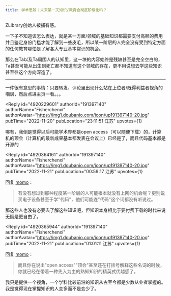 ```yaml
---
title: 学术思辨｜未来某一天知识/教育会彻底阶级化吗？
---
```



<Forum groupName="古怪问题研究中心" groupUrl="https://www.douban.com/group/philosophasters/" archivedAt="2025-05-16T14:53:13.636Z">
  <Post
    id="278831946"
    title="学术思辨｜未来某一天知识/教育会彻底阶级化吗？"
    url="https://www.douban.com/group/topic/278831946/?_spm_id=MTk3Nzk3ODgz"
    pubTime="2023-01-17"
    highlightUserId="191397140"
  >
ZLibrary创始人被捕有感。

一下子不知道该怎么表达，就是某一方面/领域的基础知识都需要支付高额的费用并且鉴定身份门槛才能了解到一些皮毛，所以某一阶层的人完全没有受到特定方面的任何教育哪怕是了解各大专业基本常识的机会。

那么在Ta以及Ta周围人的认知里，这一块的内容始终是残缺甚至是完全空白的，Ta甚至可能从出生到死亡都不知道有这个领域的存在，更不用说想去学这些知识甚至往这个方向深造了。

------------------------------------------------------------------

一件很有意思的事情：只要转发、评论里出现什么站在上位者/既得利益者视角的嘲讽，然后点进主页一看。。。

<Reply
  id="4920229601"
  authorId="191397140"
  authorName="Fisherchenxi"
  authorAvatar="https://img1.doubanio.com/icon/up191397140-20.jpg"
  pubTime="2022-11-20"
  pubLocation="23:11:51 江苏"
  upvotes={1}
>
哪有，我倒是觉得以后可能学术界都是open
access（可以随便下载）的，计算机的顶会（计算机的最新成果基本都发表在会议上）已经是了，而且代码基本都是开源的
</Reply>

<Reply
  id="4920364161"
  authorId="191397140"
  authorName="Fisherchenxi"
  authorAvatar="https://img1.doubanio.com/icon/up191397140-20.jpg"
  pubTime="2022-11-21"
  pubLocation="00:59:17 江苏"
  upvotes={1}
>
回复 [momo](https://www.douban.com/people/197797883/)：
> 有没有想过到那种程度某一阶层的人可能根本就没有上网的机会呢？更别说买电子设备甚至于学"代码"，他们可能连"代码"这个词都没有听说过。

那这些人也没有必要去了解这些知识吧，但知识本身相比于要付费下载的时代来说无疑是更自由了。
</Reply>

<Reply
  id="4920365944"
  authorId="191397140"
  authorName="Fisherchenxi"
  authorAvatar="https://img1.doubanio.com/icon/up191397140-20.jpg"
  pubTime="2022-11-21"
  pubLocation="01:01:11 江苏"
  upvotes={1}
>
回复 [momo](https://www.douban.com/people/197797883/)：
> 而且你在说出"open
access""顶会"甚至还在打括号解释这些名词的时候，你就已经在带着一种先入为主的熟知知识的精英式优越感了。

我只是提供一个视角，一个学科比较前沿的知识从古至今都是少数从业者掌握的。我是觉得现在掌握知识的人变多而不是变少了。
</Reply>
  </Post>
</Forum>

